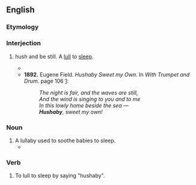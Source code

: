 ==English==

===Etymology===
{{blend|en|hush|lullaby}}

===Interjection===
{{en-interj}}

# {{lb|en|archaic}} hush and be still. A [[lull]] to [[sleep]].
#* {{quote-book|1=en|year=1805|title=Songs for the Nursery|page=5|text='''Hush-a-by''', baby, upon the tree-top; / When the wind blows the cradle will rock; / When the bough breaks the cradle will fall; / Down will come cradle and baby and all.}}
#* '''1892.''' Eugene Field. ''Hushaby Sweet my Own.'' In ''With Trumpet and Drum.'' page 106 [http://books.google.com/books?id=FNQMAAAAYAAJ&pg=PA106&dq=hushaby&ei=W3AuR-2nAoKotgPstI28CQ]:
#*: ''The night is fair, and the waves are still, ''
#*: ''And the wind is singing to you and to me''
#*: ''In this lowly home beside the sea —''
#*: '''''Hushaby''', sweet my own!''

===Noun===
{{en-noun}}

# A lullaby used to soothe babies to sleep.
#* {{quote-book|en|year=1832|author=Thomas Skinner|title=Excursions in India|passage=The moaning of their voices seemed to me to be like what is understood in Scotland by a "sugh," and might very well have passed for a '''hushaby''', when the nurse had nearly succeeded in murmuring herself to sleep, as well as her infant.}}

===Verb===
{{en-verb}}

# {{lb|en|archaic|transitive}} To lull to sleep by saying "hushaby".
